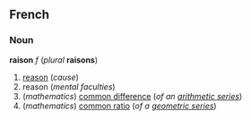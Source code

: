 ==French==
===Noun===
'''raison''' ''f'' (''plural'' '''raisons''')

#[[reason]] (''cause'')
#reason (''mental faculties'')
#(''mathematics'') [[common difference]] (''of an [[arithmetic series]]'')
#(''mathematics'') [[common ratio]] (''of a [[geometric series]]'')